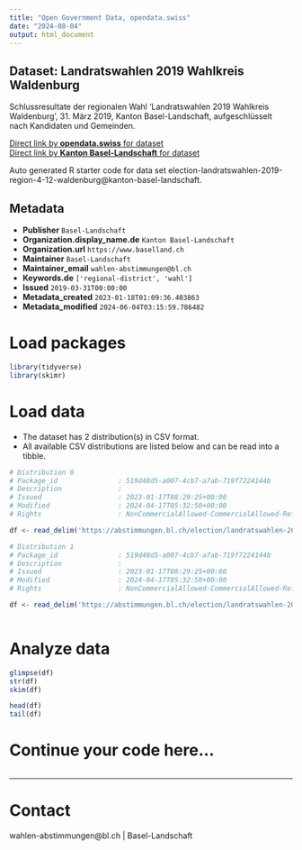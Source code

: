 ```yaml
---
title: "Open Government Data, opendata.swiss"
date: "2024-08-04"
output: html_document
---
```


## Dataset: Landratswahlen 2019 Wahlkreis Waldenburg

Schlussresultate der regionalen Wahl 'Landratswahlen 2019 Wahlkreis Waldenburg', 31. März 2019, Kanton Basel-Landschaft, aufgeschlüsselt nach Kandidaten und Gemeinden.

[Direct link by **opendata.swiss** for dataset](https://opendata.swiss/de/dataset/landratswahlen-2019-wahlkreis-waldenburg)<br>
[Direct link by **Kanton Basel-Landschaft** for dataset](https://abstimmungen.bl.ch/election/landratswahlen-2019-region-4-12-waldenburg/data)

Auto generated R starter code for data set election-landratswahlen-2019-region-4-12-waldenburg@kanton-basel-landschaft.

## Metadata

- **Publisher** `Basel-Landschaft`
- **Organization.display_name.de** `Kanton Basel-Landschaft`
- **Organization.url** `https://www.baselland.ch`
- **Maintainer** `Basel-Landschaft`
- **Maintainer_email** `wahlen-abstimmungen@bl.ch`
- **Keywords.de** `['regional-district', 'wahl']`
- **Issued** `2019-03-31T00:00:00`
- **Metadata_created** `2023-01-18T01:09:36.403863`
- **Metadata_modified** `2024-06-04T03:15:59.786482`


# Load packages

```r

library(tidyverse)
library(skimr)

```

# Load data

-   The dataset has 2 distribution(s) in CSV format.
-   All available CSV distributions are listed below and can be read into a tibble.

```r

# Distribution 0
# Package_id               : 519d48d5-a007-4cb7-a7ab-719f7224144b
# Description              : 
# Issued                   : 2023-01-17T08:29:25+00:00
# Modified                 : 2024-04-17T05:32:50+00:00
# Rights                   : NonCommercialAllowed-CommercialAllowed-ReferenceRequired

df <- read_delim('https://abstimmungen.bl.ch/election/landratswahlen-2019-region-4-12-waldenburg/data-parties-csv')

# Distribution 1
# Package_id               : 519d48d5-a007-4cb7-a7ab-719f7224144b
# Description              : 
# Issued                   : 2023-01-17T08:29:25+00:00
# Modified                 : 2024-04-17T05:32:50+00:00
# Rights                   : NonCommercialAllowed-CommercialAllowed-ReferenceRequired

df <- read_delim('https://abstimmungen.bl.ch/election/landratswahlen-2019-region-4-12-waldenburg/data-csv')



```

# Analyze data

```r

glimpse(df)
str(df)
skim(df)

head(df)
tail(df)

```

# Continue your code here...

```r

```

------------------------------------------------------------------------

# Contact

wahlen-abstimmungen@bl.ch | Basel-Landschaft
